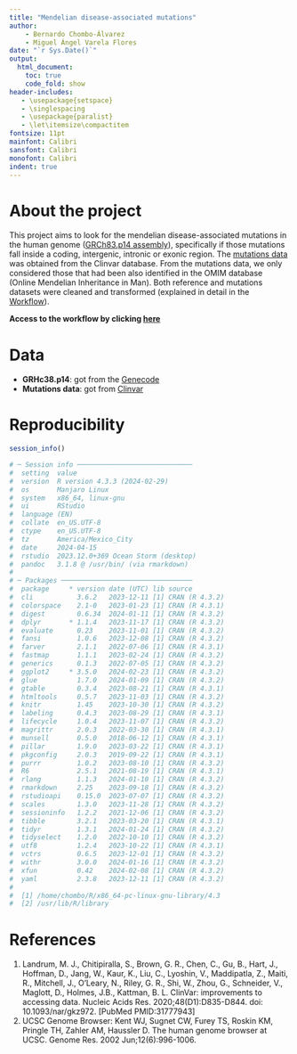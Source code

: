 ```yaml
---
title: "Mendelian disease-associated mutations"
author: 
    - Bernardo Chombo-Álvarez
    - Miguel Ángel Varela Flores
date: "`r Sys.Date()`"
output:
  html_document:
    toc: true
    code_fold: show
header-includes:
   - \usepackage{setspace}
   - \singlespacing
   - \usepackage{paralist}
   - \let\itemsize\compactitem
fontsize: 11pt
mainfont: Calibri
sansfont: Calibri
monofont: Calibri
indent: true
---
```


# About the project
This project aims to look for the mendelian disease-associated mutations in the 
human genome ([GRCh83.p14 assembly](https://ftp.ebi.ac.uk/pub/databases/gencode/Gencode_human/release_45/gencode.v45.annotation.gtf.gz)), specifically if those mutations fall inside a 
coding, intergenic, intronic or exonic region. The [mutations data](https://ftp.ncbi.nlm.nih.gov/pub/clinvar/vcf_GRCh38/clinvar.vcf.gz) was obtained from the
Clinvar database. From the mutations data, we only considered those that had been also identified in the OMIM database (Online Mendelian Inheritance in Man). Both reference and mutations datasets were cleaned and transformed (explained in detail in the [Workflow](doc/workflow.html)).

**Access to the workflow by clicking [here](https://bernardochomboalvarez.github.io/GenomeMapping/doc/workflow.html)**

# Data

- **GRHc38.p14**: got from the [Genecode](https://ftp.ebi.ac.uk/pub/databases/gencode/Gencode_human/release_45/gencode.v45.annotation.gtf.gz)
- **Mutations data**: got from [Clinvar](https://ftp.ncbi.nlm.nih.gov/pub/clinvar/vcf_GRCh38/clinvar.vcf.gz)

# Reproducibility
```r
session_info()

# ─ Session info ─────────────────────────────
#  setting  value
#  version  R version 4.3.3 (2024-02-29)
#  os       Manjaro Linux
#  system   x86_64, linux-gnu
#  ui       RStudio
#  language (EN)
#  collate  en_US.UTF-8
#  ctype    en_US.UTF-8
#  tz       America/Mexico_City
#  date     2024-04-15
#  rstudio  2023.12.0+369 Ocean Storm (desktop)
#  pandoc   3.1.8 @ /usr/bin/ (via rmarkdown)
# 
# ─ Packages ─────────────────────────────────
#  package     * version date (UTC) lib source
#  cli           3.6.2   2023-12-11 [1] CRAN (R 4.3.2)
#  colorspace    2.1-0   2023-01-23 [1] CRAN (R 4.3.1)
#  digest        0.6.34  2024-01-11 [1] CRAN (R 4.3.2)
#  dplyr       * 1.1.4   2023-11-17 [1] CRAN (R 4.3.2)
#  evaluate      0.23    2023-11-01 [1] CRAN (R 4.3.2)
#  fansi         1.0.6   2023-12-08 [1] CRAN (R 4.3.2)
#  farver        2.1.1   2022-07-06 [1] CRAN (R 4.3.1)
#  fastmap       1.1.1   2023-02-24 [1] CRAN (R 4.3.2)
#  generics      0.1.3   2022-07-05 [1] CRAN (R 4.3.2)
#  ggplot2     * 3.5.0   2024-02-23 [1] CRAN (R 4.3.2)
#  glue          1.7.0   2024-01-09 [1] CRAN (R 4.3.2)
#  gtable        0.3.4   2023-08-21 [1] CRAN (R 4.3.1)
#  htmltools     0.5.7   2023-11-03 [1] CRAN (R 4.3.2)
#  knitr         1.45    2023-10-30 [1] CRAN (R 4.3.2)
#  labeling      0.4.3   2023-08-29 [1] CRAN (R 4.3.1)
#  lifecycle     1.0.4   2023-11-07 [1] CRAN (R 4.3.2)
#  magrittr      2.0.3   2022-03-30 [1] CRAN (R 4.3.1)
#  munsell       0.5.0   2018-06-12 [1] CRAN (R 4.3.1)
#  pillar        1.9.0   2023-03-22 [1] CRAN (R 4.3.1)
#  pkgconfig     2.0.3   2019-09-22 [1] CRAN (R 4.3.1)
#  purrr         1.0.2   2023-08-10 [1] CRAN (R 4.3.2)
#  R6            2.5.1   2021-08-19 [1] CRAN (R 4.3.1)
#  rlang         1.1.3   2024-01-10 [1] CRAN (R 4.3.2)
#  rmarkdown     2.25    2023-09-18 [1] CRAN (R 4.3.2)
#  rstudioapi    0.15.0  2023-07-07 [1] CRAN (R 4.3.2)
#  scales        1.3.0   2023-11-28 [1] CRAN (R 4.3.2)
#  sessioninfo   1.2.2   2021-12-06 [1] CRAN (R 4.3.2)
#  tibble        3.2.1   2023-03-20 [1] CRAN (R 4.3.1)
#  tidyr         1.3.1   2024-01-24 [1] CRAN (R 4.3.2)
#  tidyselect    1.2.0   2022-10-10 [1] CRAN (R 4.3.2)
#  utf8          1.2.4   2023-10-22 [1] CRAN (R 4.3.1)
#  vctrs         0.6.5   2023-12-01 [1] CRAN (R 4.3.2)
#  withr         3.0.0   2024-01-16 [1] CRAN (R 4.3.2)
#  xfun          0.42    2024-02-08 [1] CRAN (R 4.3.2)
#  yaml          2.3.8   2023-12-11 [1] CRAN (R 4.3.2)
# 
#  [1] /home/chombo/R/x86_64-pc-linux-gnu-library/4.3
#  [2] /usr/lib/R/library
```

# References
1. Landrum, M. J., Chitipiralla, S., Brown, G. R., Chen, C., Gu, B., Hart, J., Hoffman, D., Jang, W., Kaur, K., Liu, C., Lyoshin, V., Maddipatla, Z., Maiti, R., Mitchell, J., O'Leary, N., Riley, G. R., Shi, W., Zhou, G., Schneider, V., Maglott, D., Holmes, J.B., Kattman, B. L. ClinVar: improvements to accessing data. Nucleic Acids Res. 2020;48(D1):D835-D844. doi: 10.1093/nar/gkz972. [PubMed PMID:31777943]
2. UCSC Genome Browser: Kent WJ, Sugnet CW, Furey TS, Roskin KM, Pringle TH, Zahler AM, Haussler D. The human genome browser at UCSC. Genome Res. 2002 Jun;12(6):996-1006.
